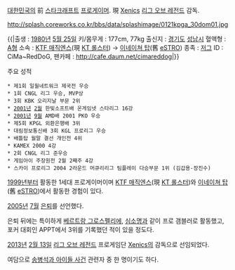 [[대한민국]]의 前 [[스타크래프트]] [[프로게이머]]. 現 [[Xenics]] [[리그 오브 레전드]] 감독.

http://splash.coreworks.co.kr/bbs/data/splashimage/0121kpga_30dom01.jpg

{{|출생 : [[1980년]] [[5월 25일]]
키/몸무게 : 177cm, 77kg
출신지 : [[경기도]] [[성남시]]
혈액형 : [[A형]]
소속 : [[KTF 매직엔스]](現 [[KT 롤스터]]) → [[이네이쳐 탑]](舊 [[eSTRO]])
종족 : [[저그]]
ID : CiMa~RedDoG, {{{love[30D.O.M]}}}
팬카페 : http://cafe.daum.net/cimareddog|}}

주요 성적
 * 제1회 일월네트워크 제국전 우승
 * 1회 CNGL 리그 우승, MVP상
 * 3회 KBK 오리지날 부문 2위
 * [[2001년]] [[2월]] 한빛소프트배 온게임넷 스타리그 16강
 * [[2001년]] [[9월]] AMD배 2001 PKO 우승
 * 제5회 KPGL 외환은행배 3위
 * 대림정보통신배 3회 KGL 프로리그 우승
 * 배틀탑 월말 결선 개인전 4위
 * KAMEX 2000 4강
 * 2회 CNGL 리그 준우승
 * 게임아이 주장원전 2월 2째주 4강
 * 스카이 프로리그 2004 2라운드 머큐리리그 팀플레이 다승부문 1위 (김갑용-장진수)

[[1999년]]부터 활동한 1세대 프로게이머이며 [[KTF 매직엔스]](現 [[KT 롤스터]])와 [[이네이쳐 탑]](舊 [[eSTRO]])에서 활동한 경험이 있다.

[[2005년]] [[7월]] [http://gmnews.afreeca.com:8109/app/index.php?control=view&board=news_esports&c_no=3&b_no=6532 은퇴]를 선언했다.

은퇴 뒤에는 특이하게 [[베르트랑 그로스펠리에]], [[심소명]]과 같이 프로 갬블러로 활동했고, 포커 대회인 APPT에서 3위를 기록했던 적이 있을 정도다.

[[2013년]] [[2월 13일]] [[리그 오브 레전드]] 프로게임단 [[Xenics]]의 감독으로 선임되었다.

여담으로 [[송병석과 아이들 사건]] 관련자 중 한 명이기도 하다.
